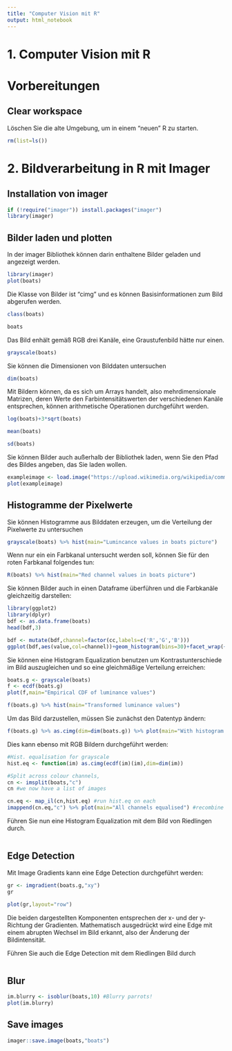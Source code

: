 ```yaml
---
title: "Computer Vision mit R"
output: html_notebook
---
```

# 1. Computer Vision mit R
# Vorbereitungen
## Clear workspace
Löschen Sie die alte Umgebung, um in einem "neuen" R zu starten.
```r
rm(list=ls())
```

# 2. Bildverarbeitung in R mit Imager
## Installation von imager
```r
if (!require("imager")) install.packages("imager")
library(imager)
```

## Bilder laden und plotten
In der imager Bibliothek können darin enthaltene Bilder geladen und angezeigt werden.
```r
library(imager)
plot(boats)
```
Die Klasse von Bilder ist "cimg" und es können Basisinformationen zum Bild abgerufen werden.
```r
class(boats)
```
```r
boats
```
Das Bild enhält gemäß RGB drei Kanäle, eine Graustufenbild hätte nur einen.
```r
grayscale(boats)
```

Sie können die Dimensionen von Bilddaten untersuchen
```r
dim(boats)
```

Mit Bildern können, da es sich um Arrays handelt, also mehrdimensionale Matrizen, deren Werte den Farbintensitätswerten der verschiedenen Kanäle entsprechen, können arithmetische Operationen durchgeführt werden. 
```r
log(boats)+3*sqrt(boats)
```

```r
mean(boats)
```

```r
sd(boats)
```
Sie können Bilder auch außerhalb der Bibliothek laden, wenn Sie den Pfad des Bildes angeben, das Sie laden wollen.
```r
exampleimage <- load.image("https://upload.wikimedia.org/wikipedia/commons/thumb/5/55/Riedlingen_-_Stadt_%C3%BCber_der_Donau.JPG/1200px-Riedlingen_-_Stadt_%C3%BCber_der_Donau.JPG")
plot(exampleimage)
```
## Histogramme der Pixelwerte
Sie können Histogramme aus Bilddaten erzeugen, um die Verteilung der Pixelwerte zu untersuchen
```r
grayscale(boats) %>% hist(main="Lumincance values in boats picture")
```

Wenn nur ein ein Farbkanal untersucht werden soll, können Sie für den roten Farbkanal folgendes tun:
```r
R(boats) %>% hist(main="Red channel values in boats picture")
```
Sie können Bilder auch in einen Dataframe überführen und die Farbkanäle gleichzeitig darstellen:
```r
library(ggplot2)
library(dplyr)
bdf <- as.data.frame(boats)
head(bdf,3)
```

```r
bdf <- mutate(bdf,channel=factor(cc,labels=c('R','G','B')))
ggplot(bdf,aes(value,col=channel))+geom_histogram(bins=30)+facet_wrap(~ channel)
```
Sie können eine Histogram Equalization benutzen um Kontrastunterschiede im Bild auszugleichen und so eine gleichmäßige Verteilung erreichen:
```r
boats.g <- grayscale(boats)
f <- ecdf(boats.g)
plot(f,main="Empirical CDF of luminance values")
```

```r
f(boats.g) %>% hist(main="Transformed luminance values")
```
Um das Bild darzustellen, müssen Sie zunächst den Datentyp ändern:
```r
f(boats.g) %>% as.cimg(dim=dim(boats.g)) %>% plot(main="With histogram equalisation")
```
Dies kann ebenso mit RGB Bildern durchgeführt werden:
```r
#Hist. equalisation for grayscale
hist.eq <- function(im) as.cimg(ecdf(im)(im),dim=dim(im))

#Split across colour channels,
cn <- imsplit(boats,"c")
cn #we now have a list of images
```

```r
cn.eq <- map_il(cn,hist.eq) #run hist.eq on each
imappend(cn.eq,"c") %>% plot(main="All channels equalised") #recombine and plot
```

Führen Sie nun eine Histogram Equalization mit dem Bild von Riedlingen durch.
```r

```


## Edge Detection
Mit Image Gradients kann eine Edge Detection durchgeführt werden:
```r
gr <- imgradient(boats.g,"xy")
gr
```
```r
plot(gr,layout="row")
```
Die beiden dargestellten Komponenten entsprechen der x- und der y-Richtung der Gradienten. Mathematisch ausgedrückt wird eine Edge mit einem abrupten Wechsel im Bild erkannt, also der Änderung der Bildintensität.

Führen Sie auch die Edge Detection mit dem Riedlingen Bild durch 
```r

```

## Blur
```r
im.blurry <- isoblur(boats,10) #Blurry parrots!
plot(im.blurry)
```


## Save images
```r
imager::save.image(boats,"boats")
```



























